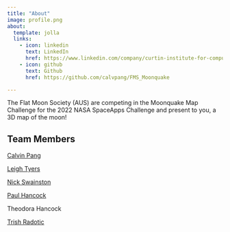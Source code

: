 ```yaml
---
title: "About"
image: profile.png
about:
  template: jolla
  links:
    - icon: linkedin
      text: LinkedIn
      href: https://www.linkedin.com/company/curtin-institute-for-computation/mycompany/
    - icon: github
      text: Github
      href: https://github.com/calvpang/FMS_Moonquake

---
```


The Flat Moon Society (AUS) are competing in the Moonquake Map Challenge for the 2022 NASA SpaceApps Challenge and present to you, a 3D map of the moon!

## Team Members
[Calvin Pang](https://www.linkedin.com/in/calv-pang/)

[Leigh Tyers](https://www.linkedin.com/in/leigh-tyers-b519321a4/)

[Nick Swainston](https://www.linkedin.com/in/nicholas-swainston-483a91157/)

[Paul Hancock](https://www.linkedin.com/in/paul-hancock-51a940138/)

Theodora Hancock

[Trish Radotic](https://www.linkedin.com/in/triciaradotic/)
